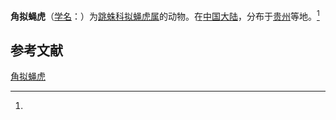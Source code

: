 {{Speciesbox
| name = 角拟蝇虎
| status = 
| status_system = 
| image = 
| genus = Plexippoides
| species = cornutus
| authority = (Xie et Peng, 1993)<ref name='id14827'>{{cite web| url =http://www.bioinfo.cn/db05/BjdwSpecies.php?action=view&id=14827| title =角拟蝇虎| work =《中国动物物种编目数据库》| publisher =中国科学院微生物研究所| author =中国科学院动物研究所| accessdate =2009-04-28| deadurl =yes| archiveurl =https://web.archive.org/web/20160305052312/http://www.bioinfo.cn/db05/BjdwSpecies.php?action=view&id=14827| archivedate =2016-03-05}}</ref>
}}

'''角拟蝇虎'''（[[学名|学名]]：{{lang|la|''Plexippoides cornutus''}}）为[[跳蛛科|跳蛛科]][[拟蝇虎属|拟蝇虎属]]的动物。在[[中国大陆|中国大陆]]，分布于[[贵州|贵州]]等地。<ref name='id14827'/>

== 参考文献 ==
{{reflist}}

{{Wikispecies|Plexippoides cornutus}}
{{Taxonbar|from=Q1986608}}

[[Category:拟蝇虎属|角拟蝇虎]]


{{蜘蛛小作品}}
